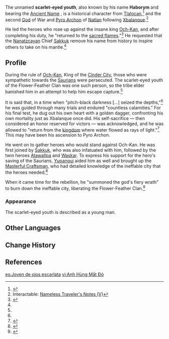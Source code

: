 {{Character Infobox
|type             = Mentioned
|image            = NPC Scarlet-Eyed Hero.png
|realname         = <!-- Optional, if different from in-game name -->
|deceased         = Past
|element          = Pyro
|region           = Natlan
|affiliation      = Flower-Feather Clan
|affiliation2     = The Seven
|title            = Pyro Archon
|title2           = God of War
|ancestry         = <!-- Clan/family -->
|father           = 
|mother           = 
|spouse           = 
|sibling          = 
|child            = 
|relative         = 
|voiceEN          = 
|voiceCN          = 
|voiceJP          = 
|voiceKR          = 
}}
The unnamed '''scarlet-eyed youth''', also known by his {{w|Goetic}} name '''Haborym''' and bearing the [[Ancient Name]] {{Ancient Name||'''Kiongozi'''|bearer=1}}, is a historical character from [[Flower-Feather Clan|Tlalocan]],<ref name="Astral">{{Ref/Weapon|page=Astral Vulture's Crimson Plumage}}</ref> and the second [[God]] of War and [[Pyro Archon]] of [[Natlan]] following [[Xbalanque]].<ref>Interactable: [[Furnace of Fiery Embers#Nameless Traveler's Notes (V)|Nameless Traveler's Notes (V)]]</ref>

He led the heroes who rose up against the insane king [[Och-Kan]], and after completing his duty, he "returned to the [[Sacred Flame|sacred flames]]."<ref name="Crownless">{{Ref/Arti|Crownless Crown}}</ref> He requested that the [[Children of Echoes|Nanatzcayan]] Chief [[Sakkuk]] remove his name from history to inspire others to take on his mantle.<ref name="Astral" />

==Profile==
During the rule of [[Och-Kan]], King of the [[Ochkanatlan (Civilization)|Cinder City]], those who were sympathetic towards the [[Saurian]]s were persecuted. The scarlet-eyed youth of the Flower-Feather Clan was one such person, so the tribe elder banished him in an attempt to help him escape capture.<ref name="Astral" />

It is said that, in a time when "pitch-black darkness [...] seized the depths,"<ref name="Crownless" /> he was guided through many trials and endured "countless calamities." For his final test, he dug out his own heart with a golden dagger, confronting his own mortality just as Xbalanque once did. His self-sacrifice &mdash; then considered an honor reserved for victors &mdash; was acknowledged, and he was allowed to "return from the [[Night Kingdom|kingdom]] where water flowed as rays of light."<ref>{{Ref/Item|Blazing Sacrificial Heart's Splendor}}</ref> This may have been his ascension to Pyro Archon.

He went on to gather heroes who would stand against Och-Kan. He was first joined by [[Sakkuk]], who was also infatuated with him, followed by the twin heroes [[Atawallpa]] and [[Waskar]]. To express his support for the hero's saving of the Saurians, [[Yupanqui]] aided him as well and brought up the [[Masterful Craftsman]], who had detailed knowledge of the ineffable city that the heroes needed.<ref name="Dark Fruit">{{Ref/Arti|Dark Fruit of Bright Flowers}}</ref>

When it came time for the rebellion, he "summoned the god's fiery wrath" to burn down the ineffable city, liberating the Flower-Feather Clan.<ref name="Moment">{{Ref/Arti|Moment of Attainment}}</ref>

===Appearance===
The scarlet-eyed youth is described as a young man.
<!-- 
==Notes==
{{Reflist|note=1}}
-->

==Other Languages==
{{Other Languages
|en       = Scarlet-Eyed Hero
|zhs      = 赤瞳的英雄
|zhs_rm   = Chìtóng de Yīngxióng
|zht      = 赤瞳的英雄
|zht_rm   = Chìtóng de Yīngxióng
|zh_tl    = Red-Eyed Hero
|ja       = 赤い瞳の英雄
|ja_rm    = Akai Hitomi no Eiyū
|ja_tl    = Red-Eyed Hero
|ko       = 붉은 눈동자<->의 영웅
|ko_tl    = Red-Eyed Hero
|es       = Joven de ojos escarlata
|es_tl    = Scarlet-Eyed Youth
|fr       = Héros aux yeux écarlates
|fr_tl    = Scarlet-Eyed Hero
|ru       = Герой с алыми глазами
|ru_tl    = Hero with Scarlet Eyes
|th       = ผู้กล้าดวงตาสีแดง
|vi       = Anh Hùng Mắt Đỏ
|vi_tl    = Red Eye Hero
|de       = Held mit roten Pupillen
|de_tl    = Hero with Red Pupils
|id       = Pahlawan Bermata Merah
|id_tl    = Red Eyed Hero
|pt       = Herói de Olhos Escarlates
|pt_tl    = Scarlet Eyes Hero
|tr       = Kızıl Gözlü Kahraman
|tr_tl    = Red-Eyed Hero
|it       = Eroe dagli occhi scarlatti
|it_tl    = Scarlet-Eyed Hero
}}

==Change History==
{{Change History|introduced=4.6}}

==References==
{{Reflist}}

[[es:Joven de ojos escarlata]]
[[vi:Anh Hùng Mắt Đỏ]]